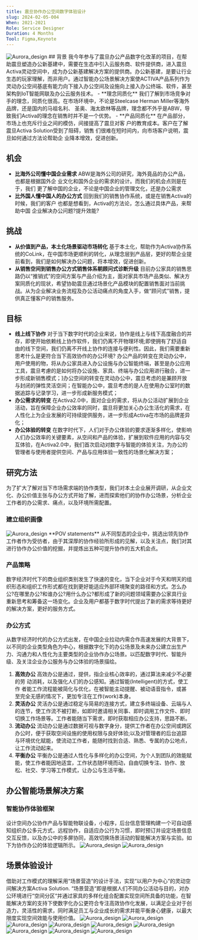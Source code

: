 ```yaml
---
title: 震旦协作办公空间数字体验设计
slug: 2024-02-05-004
When: 2021-2021
Role: Service Designer 
Duration: 4 Months 
Tool: Figma,Keynote
---
```


<Image src="office_design/office_011.jpg" alt="Aurora_design" className="mb-6 rounded-lg"/>
## 背景
我今年参与了震旦办公产品数字化改革的项目，在帮助震旦塑造办公新基建中，需要在生态中引入云服务商、软件提供商，进入震旦Activa灵动空间中，成为办公新基建解决方案的提供商。办公新基建，是要让行业生态的玩家理解，而非用户。通过智能办公场景解决方案使ACTIVA产品系列作为灵动办公空间基底有能力向下接入办公空间及设施向上接入办公终端、软件，甚至架构到IoT智能网联及办公云服务技术。
- **理念同质化**
我们了解到市场竞争对手的理念，同质化很高。在市场环境中，不论是Steelcase Herman Miller等海外品牌，还是国内的马祖名利、 圣奥、海太欧林等品牌，理念都不外乎是ABW，导致我们Activa的理念在销售时并不是一个优势。
- **产品同质化**
在产品部分，市场上也充斥行业之间的模仿，间接提高了震旦对客 户的教育成本。客户在了解震旦Activa Solution受到了阻碍，销售 们很难在短时间内，向市场客户说明，震旦如何通过方法论帮助企 业降本增效，促进创新。

## 机会
- **比海外公司懂中国企业需求**
ABW是海外公司的研究，海外竟品的办公产品，也都是根据国外企 业文化和国外企业的需求的设计。而我们的机会点则是在于，我们 更了解中国的企业，不论是中国企业的管理文化，还是办公需求
- **比外国人懂中国人的办公方式**
回到我们的销售协作系统，或是在销售Activa的时候，我们的客户 也都是想看到，Activa的方法论，怎么通过具体产品，来帮助中国 企业解决办公问题?提升效能?

## 挑战
- **从价值到产品，本土化场景驱动市场转化**
基于本土化，帮助作为Activa协作系统的CoLink，在中国市场更顺利的转化，从理念层到产品层，更好的帮企业提前看到，我们是如何解决办公问题，将本增效，促进创新。
- **从销售空间到销售办公方式销售体系朝顾问式诊断升级**
目前办公家具的销售思路仍以“推销式”的空间方案与产品介绍为主，面对家具市场产品类似、解决方案同质化的现状，希望协助震旦通过场景化产品模块的配置销售面对当前挑战。从为企业解决业务流程及办公活动痛点的角度入手，做“顾问式”销售，提供真正懂客户的销售服务。

## 目标
- **线上线下协作**
对于当下数字时代的企业来说，协作是线上与线下高度融合的并存，即使开始依赖线上协作软件，我们仍离不开物理环境;即使拥有了舒适自由的线下空间，我们仍离不开线上协作的连接与便利性。因此，我们需要重新思考什么是更符合当下高效协作的办公环境?
办公产品的转变在灵动办公中，用户使用的物，将从办公家具进入办公设施与办公智能终端，甚至是办公应用工具，震旦考慮的是如何将办公设施、家具、终端与办公应用进行融合，进一步形成新销售模式；︎办公空间的转变在灵动办公中，震旦考虑的是兼顾开放与封闭的弹性灵活空间；在智能办公中，震旦考虑的是人在使用办公室时的数据追踪与记录学习，进一步形成新服务模式；
- **办公需求的转变**
在Activa2.0中，面对企业的需求，将从办公活动扩展到企业活动，旨在保障企业办公效率的同时，震旦将更加关心办公生活化的需求，在人性化上为企业发展的可持续提供服务，进一步形成Activa在市场的品牌差异化；
- **办公体验的转变**
在数字时代下，人们对于办公体验的要求逐渐多样化，使影响人们办公效率的关键要素，从空间和产品的体验，扩展到软件应用的内容与交互体验，在Activa2.0中，我们首次启动对数字与智能的体验关注，为办公的管理者与使用者提供空间、产品与应用体验一致性的场景化解决方案；

## 研究方法
为了扩大了解对当下市场需求端的协作类型，我们对本土企业展开调研，从企业文化、办公价值主张与办公方式开始了解，进而探索他们的协作办公场景，分析企业工作者的办公需求、痛点，以及环境所需配置。

### 建立组织画像
<Image src="office_design/office_02.jpeg" alt="Aurora_design" className="mb-6 rounded-lg"/>
**POV statements**
从不同型态的企业中，挑选出领先协作工作者作为受彷者，由于其深厚的协作经验所形成的见解，以及关注点，我们对其进行协作办公价值的挖掘，并提炼出五种可提升协作的五大机会点。

### 产品策略
数字经济时代下的商业组织类别发生了快速的变化，当下企业对于今天和明天的组织形态和组织工作形式都在找到更好能适应外部环境聚变的路径和方式。怎么办公?在哪里办公?和谁办公?用什么办公?都形成了新的问题领域需要办公家具行业重新思考和筹备这一场变化。企业及用户都基于数字时代提出了新的需求等待更好的解决方案，更好的服务方式。

### 办公方式
从数字经济时代的办公方式出发，在中国企业拉动内需合作高速发展的大背景下，以不同的企业类型角色为中心，根据数字化下的办公场景及未来办公建立出生产力、沟通力和人性化为主要类型的企业协作办公场景。以匹配数字时代、智能升级、及关注企业办公服务与办公体验的场景描绘。
1. **高效办公**
高效办公是通过，提供，指企业核心效率的，通过算法来减少不必要的劳 动消耗，以及强化人们的办公感知。通过智能(Intelligent)的方式，使工作 者能工作流程能被简化与优化，在被智能主动提醒、被动语音指令，或甚 至完全无感的情况下，更加专注在工作(work)本身。
2. **灵活办公**
灵活办公是通过稳定与简易的连接方式，建立多终端设备、云端与人的连节，使工作流不被打断，如即时邀请相关同事、即时调用工作文件、即时切换工作场景等。工作者能随当下需求，即时获取相应办公支持，思路不断。
3. **流动办公**
流动办公是通过数据可视与数字身分，提供工作者在办公空间或跨区办公时，便于获取空间设施的使用权限与良好体验;以及对管理者的后台追踪与环境优化赋能，使流动工作者，能随时找到合适、熟悉、专属的办公地点，让工作流动起来。
4. **平衡办公**
平衡办公是通过人性化与多样化的办公空间，为个人到团队的效能赋能，使工作者能因地适宜，工作状态随环境而动，自由切换专注、协作、放松、社交、学习等工作模式，让办公与生活平衡。

## 办公智能场景解决方案
### 智能协作体验框架
设计空间办公协作产品与智能物联设备，小程序，后台信息管理构建一个可自动感知组织办公多元方式，远程协作，自适应办公行为习惯，即时预订并设定场景信息交互反馈，以及办公中的多屏协同，高效切换场景活动的智能解决方案与实验。如下为协作办公的体验逻辑所示。
<Image src="office_design/office_03.png" alt="Aurora_design" className="mb-6 rounded-lg"/>
<Image src="office_design/office_04.png" alt="Aurora_design" className="mb-6 rounded-lg"/>

## 场景体验设计
借助对工作模式的理解采用“场景营造“的设计手法，实现“以用户为中心“的灵动空间解决方案Activa Solution. “场景营造“即是根据人们不同办公活动与目的，对办公环境进行“空间分区“并通过家具的多样化组合配置实现空间所具备的功能，在智能解决方案的支持下使数字化办公更符合专注高效协作化发展，以满足企业对于创造力，灵活性的需求，同时满足员工与企业成长的需求并能平衡身心健康，以最大限度实现空间效能与使用价值。
<Image src="office_design/office_05.png" alt="Aurora_design" className="mb-6 rounded-lg"/>
<Image src="office_design/office_06.jpg" alt="Aurora_design" className="mb-6 rounded-lg"/>
<Image src="office_design/office_07.jpg" alt="Aurora_design" className="mb-6 rounded-lg"/>
<Image src="office_design/office_08.jpg" alt="Aurora_design" className="mb-6 rounded-lg"/>
<Image src="office_design/office_09.jpg" alt="Aurora_design" className="mb-6 rounded-lg"/>
<Image src="office_design/office_010.jpg" alt="Aurora_design" className="mb-6 rounded-lg"/>
<Image src="office_design/office_011.jpg" alt="Aurora_design" className="mb-6 rounded-lg"/>
<Image src="office_design/office_012.jpg" alt="Aurora_design" className="mb-6 rounded-lg"/>
<Image src="office_design/office_013.jpg" alt="Aurora_design" className="mb-6 rounded-lg"/>




